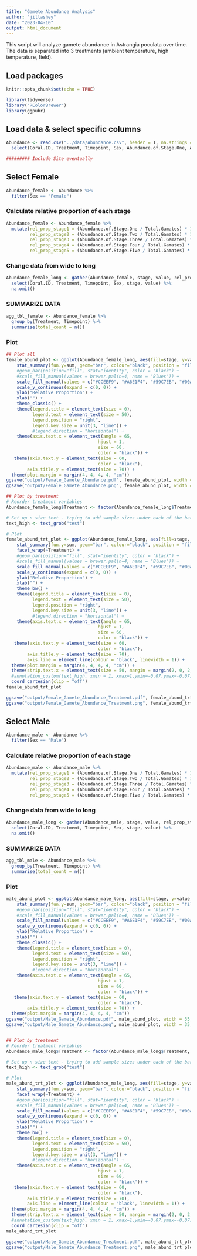 ```yaml
---
title: "Gamete Abundance Analysis"
author: "jillashey"
date: "2023-04-10"
output: html_document
---
```


This script will analyze gamete abundance in Astrangia poculata over time. The data is separated into 3 treatments (ambient temperature, high temperature, field). 

## Load packages 
```r
knitr::opts_chunk$set(echo = TRUE)

library(tidyverse)
library("RColorBrewer")
library(ggpubr)
```

## Load data & select specific columns 
```r
Abundance <- read.csv("../data/Abundance.csv", header = T, na.strings = c("", "NA")) %>% 
  select(Coral.ID, Treatment, Timepoint, Sex, Abundance.of.Stage.One, Abundance.of.Stage.Two, Abundance.of.Stage.Three, Abundance.of.Stage.Four, Abundance.of.Stage.Five, Total.Gamates)

######### Include Site eventually 
```

## Select Female 
```r
Abundance_female <- Abundance %>% 
  filter(Sex == "Female") 
```

### Calculate relative proportion of each stage 
```r
Abundance_female <- Abundance_female %>%
  mutate(rel_prop_stage1 = (Abundance.of.Stage.One / Total.Gamates) * 100,
         rel_prop_stage2 = (Abundance.of.Stage.Two / Total.Gamates) * 100, 
         rel_prop_stage3 = (Abundance.of.Stage.Three / Total.Gamates) * 100, 
         rel_prop_stage4 = (Abundance.of.Stage.Four / Total.Gamates) * 100,
         rel_prop_stage5 = (Abundance.of.Stage.Five / Total.Gamates) * 100)
```

### Change data from wide to long 
```r
Abundance_female_long <- gather(Abundance_female, stage, value, rel_prop_stage1:rel_prop_stage5) %>% 
  select(Coral.ID, Treatment, Timepoint, Sex, stage, value) %>% 
  na.omit()
```

### SUMMARIZE DATA
```r
agg_tbl_female <- Abundance_female %>%
  group_by(Treatment, Timepoint) %>% 
  summarise(total_count = n())
```

### Plot
```r
## Plot all 
female_abund_plot <- ggplot(Abundance_female_long, aes(fill=stage, y=value, x=Timepoint)) + 
    stat_summary(fun.y=sum, geom="bar", colour="black", position = "fill", stat = "identity") +
    #geom_bar(position="fill", stat="identity", color = "black") +
    #scale_fill_manual(values = brewer.pal(n=4, name = "Blues")) +
    scale_fill_manual(values = c("#CCEEF9", "#A6E1F4", "#59C7EB", "#00A9E0"), labels=c('Stage 1', 'Stage 2', "Stage 3", "Stage 4")) +
    scale_y_continuous(expand = c(0, 0)) +
    ylab("Relative Proportion") +
    xlab("") +
    theme_classic() + 
    theme(legend.title = element_text(size = 0),
          legend.text = element_text(size = 50),
          legend.position = "right",
          legend.key.size = unit(3, "line")) +
          #legend.direction = "horizontal") +
    theme(axis.text.x = element_text(angle = 65,
                                   hjust = 1,
                                   size = 60,
                                   color = "black")) +
   theme(axis.text.y = element_text(size = 60,
                                   color = "black"),
        axis.title.y = element_text(size = 70)) +
  theme(plot.margin = margin(4, 4, 4, 4, "cm"))
ggsave("output/Female_Gamete_Abundance.pdf", female_abund_plot, width = 35, height = 40, units = "in")
ggsave("output/Female_Gamete_Abundance.png", female_abund_plot, width = 35, height = 40, units = "in")

## Plot by treatment 
# Reorder treatment variables 
Abundance_female_long$Treatment <- factor(Abundance_female_long$Treatment, levels = c("Ambient", "High", "Field"))

# Set up n size text - trying to add sample sizes under each of the bars, but it is proving difficult with facet_wrap
text_high <- text_grob("test")

# Plot
female_abund_trt_plot <- ggplot(Abundance_female_long, aes(fill=stage, y=value, x=Timepoint)) + 
    stat_summary(fun.y=sum, geom="bar", colour="black", position = "fill", stat = "identity") +
    facet_wrap(~Treatment) +
    #geom_bar(position="fill", stat="identity", color = "black") +
    #scale_fill_manual(values = brewer.pal(n=4, name = "Blues")) +
    scale_fill_manual(values = c("#CCEEF9", "#A6E1F4", "#59C7EB", "#00A9E0"), labels=c('Stage 1', 'Stage 2', "Stage 3", "Stage 4")) +
    scale_y_continuous(expand = c(0, 0)) +
    ylab("Relative Proportion") +
    xlab("") +
    theme_bw() + 
    theme(legend.title = element_text(size = 0),
          legend.text = element_text(size = 50),
          legend.position = "right",
          legend.key.size = unit(3, "line")) +
          #legend.direction = "horizontal") +
    theme(axis.text.x = element_text(angle = 65,
                                   hjust = 1,
                                   size = 60,
                                   color = "black")) +
   theme(axis.text.y = element_text(size = 60,
                                   color = "black"),
        axis.title.y = element_text(size = 70), 
        axis.line = element_line(colour = "black", linewidth = 1)) +
  theme(plot.margin = margin(4, 4, 4, 4, "cm")) +
  theme(strip.text.x = element_text(size = 50, margin = margin(2, 0, 2, 0))) +
  #annotation_custom(text_high, xmin = 1, xmax=1,ymin=-0.07,ymax=-0.07) +
  coord_cartesian(clip = "off")
female_abund_trt_plot

ggsave("output/Female_Gamete_Abundance_Treatment.pdf", female_abund_trt_plot, width = 35, height = 36, units = "in")
ggsave("output/Female_Gamete_Abundance_Treatment.png", female_abund_trt_plot, width = 35, height = 36, units = "in")
```




## Select Male 
```r
Abundance_male <- Abundance %>% 
  filter(Sex == "Male") 
```

### Calculate relative proportion of each stage 
```r
Abundance_male <- Abundance_male %>%
  mutate(rel_prop_stage1 = (Abundance.of.Stage.One / Total.Gamates) * 100,
         rel_prop_stage2 = (Abundance.of.Stage.Two / Total.Gamates) * 100, 
         rel_prop_stage3 = (Abundance.of.Stage.Three / Total.Gamates) * 100, 
         rel_prop_stage4 = (Abundance.of.Stage.Four / Total.Gamates) * 100,
         rel_prop_stage5 = (Abundance.of.Stage.Five / Total.Gamates) * 100)
```

### Change data from wide to long 
```r
Abundance_male_long <- gather(Abundance_male, stage, value, rel_prop_stage1:rel_prop_stage5) %>% 
  select(Coral.ID, Treatment, Timepoint, Sex, stage, value) %>% 
  na.omit()
```

### SUMMARIZE DATA
```r
agg_tbl_male <- Abundance_male %>%
  group_by(Treatment, Timepoint) %>% 
  summarise(total_count = n())
```

### Plot
```r
male_abund_plot <- ggplot(Abundance_male_long, aes(fill=stage, y=value, x=Timepoint)) + 
    stat_summary(fun.y=sum, geom="bar", colour="black", position = "fill", stat = "identity") +
    #geom_bar(position="fill", stat="identity", color = "black") +
    #scale_fill_manual(values = brewer.pal(n=4, name = "Blues")) +
    scale_fill_manual(values = c("#CCEEF9", "#A6E1F4", "#59C7EB", "#00A9E0", "#008ECE"), labels=c('Stage 1', 'Stage 2', "Stage 3", "Stage 4", "Stage 5")) +
    scale_y_continuous(expand = c(0, 0)) +
    ylab("Relative Proportion") +
    xlab("") +
    theme_classic() + 
    theme(legend.title = element_text(size = 0),
          legend.text = element_text(size = 50),
          legend.position = "right",
          legend.key.size = unit(3, "line")) +
          #legend.direction = "horizontal") +
    theme(axis.text.x = element_text(angle = 65,
                                   hjust = 1,
                                   size = 60,
                                   color = "black")) +
   theme(axis.text.y = element_text(size = 60,
                                   color = "black"),
        axis.title.y = element_text(size = 70)) +
  theme(plot.margin = margin(4, 4, 4, 4, "cm"))
ggsave("output/Male_Gamete_Abundance.pdf", male_abund_plot, width = 35, height = 40, units = "in")
ggsave("output/Male_Gamete_Abundance.png", male_abund_plot, width = 35, height = 40, units = "in")


## Plot by treatment 
# Reorder treatment variables 
Abundance_male_long$Treatment <- factor(Abundance_male_long$Treatment, levels = c("Ambient", "High", "Field"))

# Set up n size text - trying to add sample sizes under each of the bars, but it is proving difficult with facet_wrap
text_high <- text_grob("test")

# Plot
male_abund_trt_plot <- ggplot(Abundance_male_long, aes(fill=stage, y=value, x=Timepoint)) + 
    stat_summary(fun.y=sum, geom="bar", colour="black", position = "fill", stat = "identity") +
    facet_wrap(~Treatment) +
    #geom_bar(position="fill", stat="identity", color = "black") +
    #scale_fill_manual(values = brewer.pal(n=4, name = "Blues")) +
    scale_fill_manual(values = c("#CCEEF9", "#A6E1F4", "#59C7EB", "#00A9E0", "#008ECE"), labels=c('Stage 1', 'Stage 2', "Stage 3", "Stage 4", "Stage 5")) +
    scale_y_continuous(expand = c(0, 0)) +
    ylab("Relative Proportion") +
    xlab("") +
    theme_bw() + 
    theme(legend.title = element_text(size = 0),
          legend.text = element_text(size = 50),
          legend.position = "right",
          legend.key.size = unit(3, "line")) +
          #legend.direction = "horizontal") +
    theme(axis.text.x = element_text(angle = 65,
                                   hjust = 1,
                                   size = 60,
                                   color = "black")) +
   theme(axis.text.y = element_text(size = 60,
                                   color = "black"),
        axis.title.y = element_text(size = 70), 
        axis.line = element_line(colour = "black", linewidth = 1)) +
  theme(plot.margin = margin(4, 4, 4, 4, "cm")) +
  theme(strip.text.x = element_text(size = 50, margin = margin(2, 0, 2, 0))) +
  #annotation_custom(text_high, xmin = 1, xmax=1,ymin=-0.07,ymax=-0.07) +
  coord_cartesian(clip = "off")
male_abund_trt_plot

ggsave("output/Male_Gamete_Abundance_Treatment.pdf", male_abund_trt_plot, width = 35, height = 36, units = "in")
ggsave("output/Male_Gamete_Abundance_Treatment.png", male_abund_trt_plot, width = 35, height = 36, units = "in")
```





